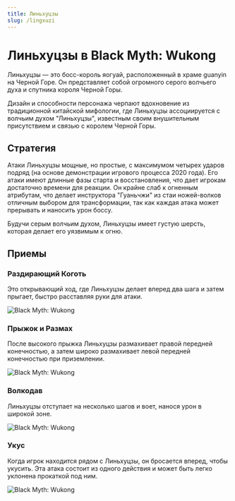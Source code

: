 ```yaml
---
title: Линьхуцзы
slug: /lingxuzi
---
```


# Линьхуцзы в Black Myth: Wukong

Линьхуцзы — это босс-король яогуай, расположенный в храме guanyin на Черной Горе. Он представляет собой огромного серого волчьего духа и спутника короля Черной Горы.

Дизайн и способности персонажа черпают вдохновение из традиционной китайской мифологии, где Линьхуцзы ассоциируется с волчьим духом "Линьхуцзы", известным своим внушительным присутствием и связью с королем Черной Горы.

## Стратегия

Атаки Линьхуцзы мощные, но простые, с максимумом четырех ударов подряд (на основе демонстрации игрового процесса 2020 года). Его атаки имеют длинные фазы старта и восстановления, что дает игрокам достаточно времени для реакции. Он крайне слаб к огненным атрибутам, что делает инструктора "Гуаньчжи" из стаи ножей-волков отличным выбором для трансформации, так как каждая атака может прерывать и наносить урон боссу.

Будучи серым волчьим духом, Линьхуцзы имеет густую шерсть, которая делает его уязвимым к огню.

## Приемы

### Раздирающий Коготь

Это открывающий ход, где Линьхуцзы делает вперед два шага и затем прыгает, быстро расставляя руки для атаки.

<img src="https://image.informedainews.com/siliezhua.gif" alt="Black Myth: Wukong"/>

### Прыжок и Размах

После высокого прыжка Линьхуцзы размахивает правой передней конечностью, а затем широко размахивает левой передней конечностью при приземлении.

<img src="https://image.informedainews.com/fpjhs.gif" alt="Black Myth: Wukong"/>

### Волкодав

Линьхуцзы отступает на несколько шагов и воет, нанося урон в широкой зоне.

<img src="https://image.informedainews.com/lh.gif" alt="Black Myth: Wukong"/>

### Укус

Когда игрок находится рядом с Линьхуцзы, он бросается вперед, чтобы укусить. Эта атака состоит из одного действия и может быть легко уклонена прокаткой под ним.

<img src="https://image.informedainews.com/qy.gif" alt="Black Myth: Wukong"/>